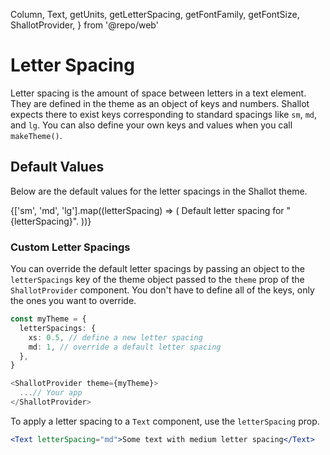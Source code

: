  Column,
  Text,
  getUnits,
  getLetterSpacing,
  getFontFamily,
  getFontSize,
  ShallotProvider,
} from '@repo/web'

<Meta title="🎨 Theme / Letter Spacing" />

# Letter Spacing

Letter spacing is the amount of space between letters in a text element. They are defined in the theme as an object of keys and numbers. Shallot expects there to exist keys corresponding to standard spacings like `sm`, `md`, and `lg`. You can also define your own keys and values when you call `makeTheme()`.

## Default Values

Below are the default values for the letter spacings in the Shallot theme.

<Canvas>
  <ShallotProvider>
    <Column>
      {['sm', 'md', 'lg'].map((letterSpacing) => (
        <Text
          key={letterSpacing}
          shallot={{
            margin: getUnits(1),
            letterSpacing: getLetterSpacing(letterSpacing),
            fontFamily: getFontFamily('Body'),
            fontSize: getFontSize('md'),
          }}
        >
          Default letter spacing for "{letterSpacing}".
        </Text>
      ))}
    </Column>
  </ShallotProvider>
</Canvas>

<br />

### Custom Letter Spacings

You can override the default letter spacings by passing an object to the `letterSpacings` key of the theme object passed to the `theme` prop of the `ShallotProvider` component. You don't have to define all of the keys, only the ones you want to override.

```ts
const myTheme = {
  letterSpacings: {
    xs: 0.5, // define a new letter spacing
    md: 1, // override a default letter spacing
  },
}

<ShallotProvider theme={myTheme}>
  ...// Your app
</ShallotProvider>
```

To apply a letter spacing to a `Text` component, use the `letterSpacing` prop.

```jsx
<Text letterSpacing="md">Some text with medium letter spacing</Text>
```
